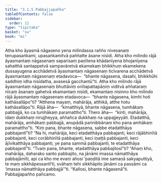 ```yaml
---
title: "3.1.5 Pabbajjapañha"
tableOfContents: false
sidebar:
  order: 12
type: "tipitaka"
basket: "su"
book: "mi"
---
```



<DynamicBreadcrumb />

<Division number="28" book="mi" bookNo="28">

<Paragraph number="115" book="mi">
Atha kho āyasmā nāgaseno yena milindassa rañño nivesanaṃ tenupasaṅkami, upasaṅkamitvā paññatte āsane nisīdi. Atha kho milindo rājā āyasmantaṃ nāgasenaṃ saparisaṃ paṇītena khādanīyena bhojanīyena sahatthā santappetvā sampavāretvā ekamekaṃ bhikkhuṃ ekamekena dussayugena acchādetvā āyasmantaṃ nāgasenaṃ ticīvarena acchādetvā āyasmantaṃ nāgasenaṃ etadavoca—  “bhante nāgasena, dasahi, bhikkhūhi saddhiṃ idha nisīdatha, avasesā gacchantū”ti.
</Paragraph>

<Paragraph number="116" book="mi">
Atha kho milindo rājā āyasmantaṃ nāgasenaṃ bhuttāviṃ onītapattapāṇiṃ viditvā aññataraṃ nīcaṃ āsanaṃ gahetvā ekamantaṃ nisīdi, ekamantaṃ nisinno kho milindo rājā āyasmantaṃ nāgasenaṃ etadavoca—  “bhante nāgasena, kimhi hoti kathāsallāpo”ti? “Atthena mayaṃ, mahārāja, atthikā, atthe hotu kathāsallāpo”ti.
</Paragraph>

<Paragraph number="117" book="mi">
Rājā āha—  “kimatthiyā, bhante nāgasena, tumhākaṃ pabbajjā, ko ca tumhākaṃ paramattho”ti. Thero āha—  “kinti, mahārāja, idaṃ dukkhaṃ nirujjheyya, aññañca dukkhaṃ na uppajjeyyāti. Etadatthā, mahārāja, amhākaṃ pabbajjā, anupādā parinibbānaṃ kho pana amhākaṃ paramattho”ti.
</Paragraph>

<Paragraph number="118" book="mi">
“Kiṃ pana, bhante nāgasena, sabbe etadatthāya pabbajantī”ti? “Na hi, mahārāja, keci etadatthāya pabbajanti, keci rājābhinītā pabbajanti, keci corābhinītā pabbajanti, keci iṇaṭṭā pabbajanti, keci ājīvikatthāya pabbajanti, ye pana sammā pabbajanti, te etadatthāya pabbajantī”ti.
</Paragraph>

<Paragraph number="119" book="mi">
“Tvaṃ pana, bhante, etadatthāya pabbajitosī”ti? “Ahaṃ kho, mahārāja, daharako santo pabbajito, na jānāmi imassa nāmatthāya pabbajāmīti, api ca kho me evaṃ ahosi ‘paṇḍitā ime samaṇā sakyaputtiyā, te maṃ sikkhāpessantī’ti, svāhaṃ tehi sikkhāpito jānāmi ca passāmi ca ‘imassa nāmatthāya pabbajjā’”ti.
</Paragraph>

<Paragraph number="120" book="mi">
“Kallosi, bhante nāgasenā”ti.

</Paragraph>
</Division>

<Paragraph number="121" type="center" book="mi">
Pabbajjapañho pañcamo.
</Paragraph>